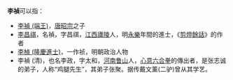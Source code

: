 '''李禎'''可以指：
* [[李禎_(端王)|李禎 (端王)]]，[[唐昭宗|唐昭宗]]之子
* [[李昌祺|李昌祺]]，名禎，字昌祺，[[江西|江西]][[廬陵|廬陵]]人，明[[永乐_(明朝)|永樂]]年間的進士，《[[剪燈餘話|剪燈餘話]]》的作者
* [[李楨_(隆慶進士)|李楨 (隆慶進士)]]，一作祯，明朝政治人物
* 李禎 (清)，也名李政，字太和，[[河南鲁山|河南鲁山]]人，[[心意六合拳|心意六合拳]]的傳出者，是张志诚的弟子，人称“鸡腿先生”，其弟子张聚。据传戴文薰(二驴)曾从其学艺。
{{disambig|Cat=二字李姓人名消歧義}}